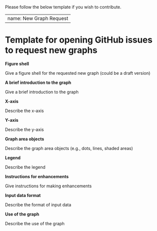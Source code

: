 Please follow the below template if you wish to contribute.

---
name: New Graph Request
---

# Template for opening GitHub issues to request new graphs

**Figure shell**

Give a figure shell for the requested new graph (could be a draft version)

**A brief introduction to the graph**

Give a brief introduction to the graph

**X-axis**

Describe the x-axis

**Y-axis**

Describe the y-axis

**Graph area objects**

Describe the graph area objects (e.g., dots, lines, shaded areas)

**Legend**

Describe the legend

**Instructions for enhancements**

Give instructions for making enhancements

**Input data format**

Describe the format of input data

**Use of the graph**

Describe the use of the graph
